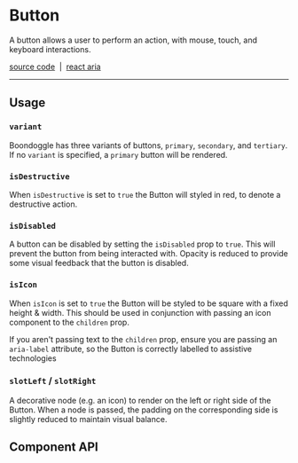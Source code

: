 
<Meta title="Components/Button" />

# Button

A button allows a user to perform an action, with mouse, touch, and keyboard
interactions.

[source code](https://github.com/alex-mcgovern/boondoggle/tree/main/src/components/button)
&nbsp;|&nbsp;
[react aria](https://react-spectrum.adobe.com/react-aria/Button.html)

<hr />

<Canvas of={examples.example} sourceState="none" />

## Usage

### `variant`

Boondoggle has three variants of buttons, `primary`, `secondary`, and `tertiary`. If
no `variant` is specified, a `primary` button will be rendered.

<Canvas of={examples.variant} />

### `isDestructive`

When `isDestructive` is set to `true` the Button will styled in red, to denote a destructive action.

<Canvas of={examples.isDestructive} />

### `isDisabled`

A button can be disabled by setting the `isDisabled` prop to `true`. This will
prevent the button from being interacted with. Opacity is reduced to provide
some visual feedback that the button is disabled.

<Unstyled>
    <div className="grid grid-cols-1 md:grid-cols-2 gap-2">
        <Canvas className="!my-2" of={examples.isDisabled} />
        <Canvas className="!my-2" of={examples.isDestructiveIsDisabled} />
    </div>
</Unstyled>

### `isIcon`

When `isIcon` is set to `true` the Button will be styled to be square with a fixed
height & width. This should be used in conjunction with passing an icon
component to the `children` prop.

If you aren't passing text to the `children` prop, ensure you are passing an `aria-label` attribute, so the Button is correctly labelled to assistive technologies

<Canvas of={examples.isIcon} />

### `slotLeft` / `slotRight`

A decorative node (e.g. an icon) to render on the left or right side of the
Button. When a node is passed, the padding on the corresponding side is
slightly reduced to maintain visual balance.

<Unstyled>
    <div className="grid grid-cols-1 md:grid-cols-2 gap-2">
        <Canvas className="!my-2" of={examples.slotLeft} />
        <Canvas className="!my-2" of={examples.slotRight} />
    </div>
</Unstyled>

## Component API

<ArgTypes of={Button} />